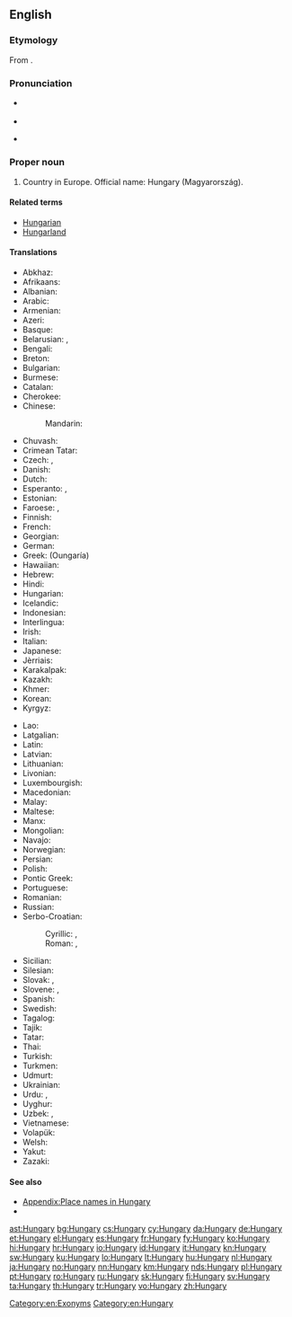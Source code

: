 ==English==

===Etymology===
From {{etyl|ML.|en}} {{term|Hungaria|lang=la}}.

===Pronunciation===
* {{a|UK|US}} {{IPA|/ˈhʌŋ.ɡə.ɹi/}}
* {{audio|en-us-Hungary.ogg|Audio (US)}}
* {{homophones|lang=en|hungry}} {{qualifier|in some accents}}

===Proper noun===
{{wikipedia}}
{{en-proper noun}}

# Country in Europe. Official name: Hungary (Magyarország).

====Related terms====
* [[Hungarian]]
* [[Hungarland]]

====Translations====
{{trans-top|the country}}
* Abkhaz: {{t-|ab|Мадиартәыла|tr=Madiartwyla|sc=Cyrl}}
* Afrikaans: {{t-|af|Hongarye}}
* Albanian: {{t+|sq|Hungaria}}
* Arabic: {{t-|ar|المجر|m|tr=al-májar|sc=Arab}}
* Armenian: {{t-|hy|Հունգարիա|tr=Hungaria|sc=Armn}}
* Azeri: {{t+|az|Macarıstan}}
* Basque: {{t+|eu|Hungaria}}
* Belarusian: {{t-|be|Венгрыя|f|tr=Vénhryja|sc=Cyrl}}, {{t-|be|Вугоршчына|f|tr=Vuhórščyna|sc=Cyrl}}
* Bengali: {{t-|bn|হাঙ্গেরি|tr=hangeri|sc=Beng}}
* Breton: {{t-|br|Hungaria}}
* Bulgarian: {{t+|bg|Унгария|f|tr=Ungárija|sc=Cyrl}}
* Burmese: {{t-|my|ဟန်ဂေရီနိုင်ငံ|sc=Mymr}}
* Catalan: {{t+|ca|Hongria|f}}
* Cherokee: {{t-|chr|ᎲᎦᎵᏱ|tr=Hvgaliyi|sc=Cher}}
* Chinese:
*: Mandarin: {{t-|cmn|匈牙利|tr=Xiōngyálì|sc=Hani}}
* Chuvash: {{tø|cv|Венгри|tr=Vengri|sc=Cyrl}}
* Crimean Tatar: {{tø|crh|Macaristan}}
* Czech: {{t+|cs|Maďarsko|n}}, {{t-|cs|Uhry|p}} {{qualifier|before 1918}}
* Danish: {{t+|da|Ungarn}}
* Dutch: {{t+|nl|Hongarije|n}}
* Esperanto: {{t-|eo|Hungario}}, {{t-|eo|Hungarujo}}
* Estonian: {{t+|et|Ungari}}
* Faroese: {{t-|fo|Ungarn}}, {{qualifier|historically}} {{t-|fo|Húnaland|n}}
* Finnish: {{t+|fi|Unkari}}
* French: {{t+|fr|Hongrie|f}}
* Georgian: {{t-|ka|უნგრეთი|tr=ungreti|sc=Geor}}
* German: {{t+|de|Ungarn|n}}
* Greek: {{t+|el|Ουγγαρία|f|sc=Grek}} (Oungaría)
* Hawaiian: {{tø|haw|Hunakalia}}
* Hebrew: {{t+|he|הונגריה|f|tr=Hungarya|sc=Hebr}}
* Hindi: {{t+|hi|हंगरी|tr=haṅgarī|sc=Deva}}
* Hungarian: {{t+|hu|Magyarország}}
* Icelandic: {{t+|is|Ungverjaland|n}}
* Indonesian: {{t-|id|Hongaria}}
* Interlingua: {{t-|ia|Hungaria}}
* Irish: {{t-|ga|Ungáir|alt=An Ungáir}}
* Italian: {{t+|it|Ungheria|f}}
* Japanese: {{t+|ja|ハンガリー|tr=Hangarī}}
* Jèrriais: {{tø|roa-jer|Hongrie|f}}
* Karakalpak: {{tø|kaa|Vengriya}}
* Kazakh: {{t|kk|Мажарстан|tr=Majarstán|sc=Cyrl}}
* Khmer: {{t-|km|ហុងគ្រី|sc=Khmr|tr=hongkrii}}
* Korean: {{t+|ko|헝가리|tr=Heonggari|sc=Hang}}
* Kyrgyz: {{t-|ky|Венгрия|tr=Vengriya|sc=Cyrl}}
{{trans-mid}}
* Lao: {{t+|lo|ຮົງກາລີ|tr=hong-kā-lī|sc=Laoo}}
* Latgalian: {{tø|ltg|Vengreja|f}}
* Latin: {{t-|la|Hungaria|f}}
* Latvian: {{t+|lv|Ungārija|f}}
* Lithuanian: {{t+|lt|Vengrija|f}}
* Livonian: {{tø|liv|Ungārmō}}
* Luxembourgish: {{t+|lb|Ungarn|n}}
* Macedonian: {{t+|mk|Унгарија|f|tr=Ungárija|sc=Cyrl}}
* Malay: {{t-|ms|Hungary}}
* Maltese: {{t-|mt|Ungerija|alt=l-Ungerija}}
* Manx: {{t|gv|Ungaar|f|alt=Yn Ungaar}}
* Mongolian: {{t-|mn|Унгар|tr=Ungar|sc=Cyrl}}
* Navajo: {{tø|nv|Hángewii}}
* Norwegian: {{t+|no|Ungarn}}
* Persian: {{t+|fa|مجارستان|tr=Majârestân|sc=fa-Arab}}
* Polish: {{t+|pl|Węgry|p}}
* Pontic Greek: {{tø|pnt|Ουγγαρία}}
* Portuguese: {{t+|pt|Hungria|f}}
* Romanian: {{t+|ro|Ungaria|f}}
* Russian: {{t+|ru|Венгрия|f|tr=Véngrija|sc=Cyrl}}
* Serbo-Croatian:
*: Cyrillic: {{t-|sh|Мађарска|f|alt=Ма̏ђарска|sc=Cyrl}}, {{t-|sh|Маџарска|f|alt=Ма̏џарска|sc=Cyrl}}
*: Roman: {{t-|sh|Mađarska|f|alt=Mȁđarskā}}, {{t-|sh|Madžarska|f|alt=Mȁdžarskā}}
* Sicilian: {{t-|scn|Unghirìa|f}}
* Silesian: {{tø|szl|Madźary|p}}
* Slovak: {{t-|sk|Maďarsko|n}}, {{t-|sk|Uhorsko|n}} {{qualifier|before 1918}}
* Slovene: {{t+|sl|Madžarska|alt=Madžárska|f}}, {{qualifier|historical}} {{t-|sl|Ogrska|alt=Ógrska|f}}
* Spanish: {{t+|es|Hungría|f}}
* Swedish: {{t+|sv|Ungern}}
* Tagalog: {{t-|tl|Unggarya}}
* Tajik: {{t-|tg|Маҷористон|tr=Majoriston|sc=Cyrl}}
* Tatar: {{t-|tt|Венгрия|tr=Vengrija|sc=Cyrl}}
* Thai: {{t+|th|ฮังการี|tr=hanggaaree|sc=Thai}}
* Turkish: {{t+|tr|Macaristan}}
* Turkmen: {{t-|tk|Wengriýa}}
* Udmurt: {{tø|udm|Венгрия|sc=Cyrl}}
* Ukrainian: {{t+|uk|Угорщина|f|tr=Uhórščyna|sc=Cyrl}}
* Urdu: {{t-|ur|مجارستان|tr=majāristān|sc=ur-Arab}}, {{t-|ur|ہنگری|tr=haṅgarī|sc=ur-Arab}}
* Uyghur: {{t-|ug|ۋېنگرىيە|sc=ug-Arab}}
* Uzbek: {{t-|uz|Mojariston}}, {{t-|uz|Vengriya}}
* Vietnamese: {{t-|vi|Hungary}}
* Volapük: {{t+|vo|Macarän}}
* Welsh: {{t+|cy|Hwngari}}
* Yakut: {{tø|sah|Мадьаар Сирэ|tr=Mad'aar Sire|sc=Cyrl}}
* Zazaki: {{qualifier|Southern Zazaki}} {{tø|zza|Macarıstan}}
{{trans-bottom}}

====See also====
* [[Appendix:Place names in Hungary]]
* {{list:countries of Europe/en}}

[[Category:en:Exonyms]]
[[Category:en:Hungary]]

[[ast:Hungary]]
[[bg:Hungary]]
[[cs:Hungary]]
[[cy:Hungary]]
[[da:Hungary]]
[[de:Hungary]]
[[et:Hungary]]
[[el:Hungary]]
[[es:Hungary]]
[[fr:Hungary]]
[[fy:Hungary]]
[[ko:Hungary]]
[[hi:Hungary]]
[[hr:Hungary]]
[[io:Hungary]]
[[id:Hungary]]
[[it:Hungary]]
[[kn:Hungary]]
[[sw:Hungary]]
[[ku:Hungary]]
[[lo:Hungary]]
[[lt:Hungary]]
[[hu:Hungary]]
[[nl:Hungary]]
[[ja:Hungary]]
[[no:Hungary]]
[[nn:Hungary]]
[[km:Hungary]]
[[nds:Hungary]]
[[pl:Hungary]]
[[pt:Hungary]]
[[ro:Hungary]]
[[ru:Hungary]]
[[sk:Hungary]]
[[fi:Hungary]]
[[sv:Hungary]]
[[ta:Hungary]]
[[th:Hungary]]
[[tr:Hungary]]
[[vo:Hungary]]
[[zh:Hungary]]